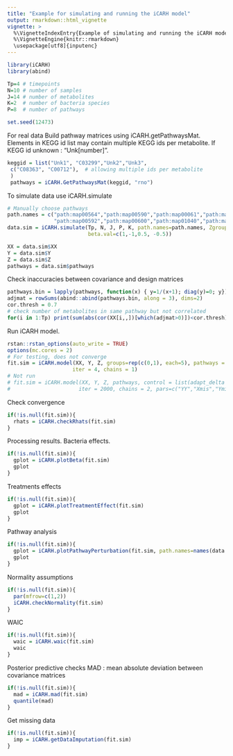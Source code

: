 ```yaml
---
title: "Example for simulating and running the iCARH model"
output: rmarkdown::html_vignette
vignette: >
  %\VignetteIndexEntry{Example of simulating and running the iCARH model}
  %\VignetteEngine{knitr::rmarkdown}
  \usepackage[utf8]{inputenc}
---
```


```r
library(iCARH)
library(abind)

Tp=4 # timepoints
N=10 # number of samples
J=14 # number of metabolites
K=2  # number of bacteria species
P=8  # number of pathways

set.seed(12473)
```

 For real data
 Build pathway matrices using iCARH.getPathwaysMat. Elements in KEGG id list may contain multiple KEGG ids per metabolite. If KEGG id unknown : "Unk[number]".

```r
keggid = list("Unk1", "C03299","Unk2","Unk3",
 c("C08363", "C00712"),  # allowing multiple ids per metabolite
 )
 pathways = iCARH.GetPathwaysMat(keggid, "rno")
```

To simulate data use iCARH.simulate


```r
# Manually choose pathways
path.names = c("path:map00564","path:map00590","path:map00061","path:map00591",
               "path:map00592","path:map00600","path:map01040","path:map00563")
data.sim = iCARH.simulate(Tp, N, J, P, K, path.names=path.names, Zgroupeff=c(0,4),
                          beta.val=c(1,-1,0.5, -0.5))

XX = data.sim$XX
Y = data.sim$Y
Z = data.sim$Z
pathways = data.sim$pathways
```

Check inaccuracies between covariance and design matrices

```r
pathways.bin = lapply(pathways, function(x) { y=1/(x+1); diag(y)=0; y})
adjmat = rowSums(abind::abind(pathways.bin, along = 3), dims=2)
cor.thresh = 0.7
# check number of metabolites in same pathway but not correlated
for(i in 1:Tp) print(sum(abs(cor(XX[i,,])[which(adjmat>0)])<cor.thresh))
```

Run iCARH model.

```r
rstan::rstan_options(auto_write = TRUE)
options(mc.cores = 2)
# For testing, does not converge
fit.sim = iCARH.model(XX, Y, Z, groups=rep(c(0,1), each=5), pathways = pathways, control = list(max_treedepth=8),
                     iter = 4, chains = 1)
# Not run
# fit.sim = iCARH.model(XX, Y, Z, pathways, control = list(adapt_delta = 0.99, max_treedepth=10),
#                      iter = 2000, chains = 2, pars=c("YY","Xmis","Ymis"), include=F)
```

Check convergence

```r
if(!is.null(fit.sim)){
  rhats = iCARH.checkRhats(fit.sim)
}
```

Processing results.
Bacteria effects.

```r
if(!is.null(fit.sim)){
  gplot = iCARH.plotBeta(fit.sim)
  gplot
}
```
Treatments effects

```r
if(!is.null(fit.sim)){
  gplot = iCARH.plotTreatmentEffect(fit.sim)
  gplot
}
```

Pathway analysis

```r
if(!is.null(fit.sim)){
  gplot = iCARH.plotPathwayPerturbation(fit.sim, path.names=names(data.sim$pathways))
  gplot
}
```
Normality assumptions

```r
if(!is.null(fit.sim)){
  par(mfrow=c(1,2))
  iCARH.checkNormality(fit.sim)
}
```

WAIC

```r
if(!is.null(fit.sim)){
  waic = iCARH.waic(fit.sim)
  waic
}
```

Posterior predictive checks
MAD : mean absolute deviation between covariance matrices

```r
if(!is.null(fit.sim)){
  mad = iCARH.mad(fit.sim)
  quantile(mad)
}
```

Get missing data

```r
if(!is.null(fit.sim)){
  imp = iCARH.getDataImputation(fit.sim)
}
```






